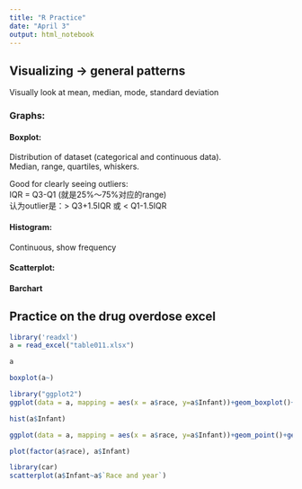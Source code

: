 ```yaml
---
title: "R Practice"
date: "April 3"
output: html_notebook
---
```


## Visualizing -> general patterns
Visually look at mean, median, mode, standard deviation

### Graphs: 
#### Boxplot:
Distribution of dataset (categorical and continuous data).<br>
Median, range, quartiles, whiskers.<br>

Good for clearly seeing outliers:<br>
IQR = Q3-Q1 (就是25%～75%对应的range) <br>
认为outlier是：> Q3+1.5IQR 或 < Q1-1.5IQR


#### Histogram: 
Continuous, show frequency

#### Scatterplot:

#### Barchart

## Practice on the drug overdose excel
```r
library('readxl')
a = read_excel("table011.xlsx")
```

```r
a
```



```r
boxplot(a~)
```




```r
library("ggplot2")
ggplot(data = a, mapping = aes(x = a$race, y=a$Infant))+geom_boxplot()+coord_flip()
```

```r
hist(a$Infant)
```

```r
ggplot(data = a, mapping = aes(x = a$race, y=a$Infant))+geom_point()+geom_abline()
```

```r
plot(factor(a$race), a$Infant)
```
```r
library(car)
scatterplot(a$Infant~a$`Race and year`)
```

